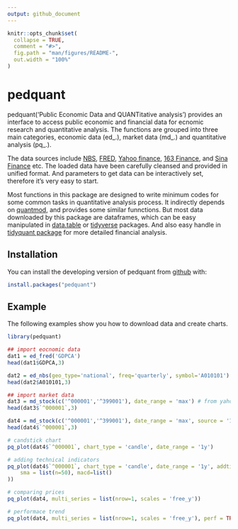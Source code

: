 ```yaml
---
output: github_document
---
```


<!-- README.md is generated from README.Rmd. Please edit that file -->

```r
knitr::opts_chunk$set(
  collapse = TRUE,
  comment = "#>",
  fig.path = "man/figures/README-",
  out.width = "100%"
)
```
# pedquant

pedquant('Public Economic Data and QUANTitative analysis') provides an interface to access public economic and financial data for ecnomic research and quantitative analysis. The functions are grouped into three main categories, economic data (ed_.), market data (md_.) and quantitative analysis (pq_.).

The data sources include [NBS](http://data.stats.gov.cn), [FRED](http://data.stats.gov.cn), [Yahoo finance](http://finance.yahoo.com), [163 Finance](http://quotes.money.163.com/stock#1b01), and [Sina Finance](https://finance.sina.com.cn/futuremarket/) etc. The loaded data have been carefully cleansed and provided in unified format. And parameters to get data can be interactively set, therefore it's very easy to start.

Most functions in this package are designed to write minimum codes for some common tasks in quantitative analysis process. It indirectly depends on [quantmod](https://github.com/joshuaulrich/quantmod), and provides some similar funnctions. But most data downloaded by this package are dataframes, which can be easy manipulated in [data.table](http://r-datatable.com/) or [tidyverse](http://tidyverse.org) packages. And also easy handle in [tidyquant package](https://github.com/business-science/tidyquant) for more detailed financial analysis.

## Installation

You can install the developing version of pedquant from [github](https://github.com/shichenXie/pedquant) with:

``` r
install.packages("pedquant")
```

## Example

The following examples show you how to download data and create charts.

```r
library(pedquant)

## import eocnomic data
dat1 = ed_fred('GDPCA')
head(dat1$GDPCA,3)

dat2 = ed_nbs(geo_type='national', freq='quarterly', symbol='A010101')
head(dat2$A010101,3)

## import market data
dat3 = md_stock(c('^000001','^399001'), date_range = 'max') # from yahoo
head(dat3$`^000001`,3)

dat4 = md_stock(c('^000001','^399001'), date_range = 'max', source = '163')
head(dat4$`^000001`,3)
```

```r
# candstick chart
pq_plot(dat4$`^000001`, chart_type = 'candle', date_range = '1y')

# adding technical indicators
pq_plot(dat4$`^000001`, chart_type = 'candle', date_range = '1y', addti = list(
    sma = list(n=50), macd=list()
))

# comparing prices
pq_plot(dat4, multi_series = list(nrow=1, scales = 'free_y'))

# performace trend
pq_plot(dat4, multi_series = list(nrow=1, scales = 'free_y'), perf = TRUE, date_range = 'ytd')
```


